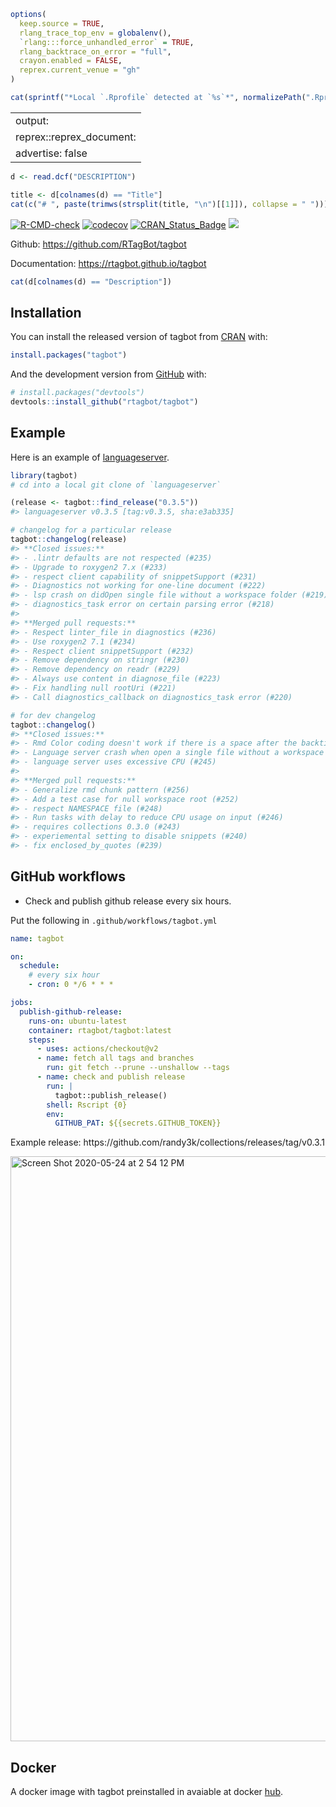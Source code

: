 ```r
options(
  keep.source = TRUE,
  rlang_trace_top_env = globalenv(),
  `rlang:::force_unhandled_error` = TRUE,
  rlang_backtrace_on_error = "full",
  crayon.enabled = FALSE,
  reprex.current_venue = "gh"
)
```

```r
cat(sprintf("*Local `.Rprofile` detected at `%s`*", normalizePath(".Rprofile")))
```

---
output:
  reprex::reprex_document:
    advertise: false
---

<!-- README.md is generated from README.Rmd. Please edit that file -->

```r
d <- read.dcf("DESCRIPTION")
```

```r
title <- d[colnames(d) == "Title"]
cat(c("# ", paste(trimws(strsplit(title, "\n")[[1]]), collapse = " ")))
```

<!-- badges: start -->
[![R-CMD-check](https://github.com/rtagbot/tagbot/workflows/R-CMD-check/badge.svg)](https://github.com/rtagbot/tagbot/actions)
[![codecov](https://codecov.io/gh/rtagbot/tagbot/branch/master/graph/badge.svg)](https://codecov.io/gh/rtagbot/tagbot)
[![CRAN\_Status\_Badge](https://www.r-pkg.org/badges/version/tagbot)](https://cran.r-project.org/package=tagbot)
[![](https://cranlogs.r-pkg.org/badges/grand-total/tagbot)](https://cran.r-project.org/package=tagbot)
<!-- badges: end -->

Github: [https://github.com/RTagBot/tagbot](https://github.com/RTagBot/tagbot)

Documentation: [https://rtagbot.github.io/tagbot](https://rtagbot.github.io/tagbot)

```r
cat(d[colnames(d) == "Description"])
```

## Installation

You can install the released version of tagbot from [CRAN](https://CRAN.R-project.org) with:

``` r
install.packages("tagbot")
```

And the development version from [GitHub](https://github.com/) with:

``` r
# install.packages("devtools")
devtools::install_github("rtagbot/tagbot")
```
## Example

Here is an example of [languageserver](https://github.com/REditorSupport/languageserver).

```r
library(tagbot)
# cd into a local git clone of `languageserver`

(release <- tagbot::find_release("0.3.5"))
#> languageserver v0.3.5 [tag:v0.3.5, sha:e3ab335]

# changelog for a particular release
tagbot::changelog(release)
#> **Closed issues:**
#> - .lintr defaults are not respected (#235)
#> - Upgrade to roxygen2 7.x (#233)
#> - respect client capability of snippetSupport (#231)
#> - Diagnostics not working for one-line document (#222)
#> - lsp crash on didOpen single file without a workspace folder (#219)
#> - diagnostics_task error on certain parsing error (#218)
#>
#> **Merged pull requests:**
#> - Respect linter_file in diagnostics (#236)
#> - Use roxygen2 7.1 (#234)
#> - Respect client snippetSupport (#232)
#> - Remove dependency on stringr (#230)
#> - Remove dependency on readr (#229)
#> - Always use content in diagnose_file (#223)
#> - Fix handling null rootUri (#221)
#> - Call diagnostics_callback on diagnostics_task error (#220)

# for dev changelog
tagbot::changelog()
#> **Closed issues:**
#> - Rmd Color coding doesn't work if there is a space after the backticks and the bracket (#255)
#> - Language server crash when open a single file without a workspace folder (#249)
#> - language server uses excessive CPU (#245)
#>
#> **Merged pull requests:**
#> - Generalize rmd chunk pattern (#256)
#> - Add a test case for null workspace root (#252)
#> - respect NAMESPACE file (#248)
#> - Run tasks with delay to reduce CPU usage on input (#246)
#> - requires collections 0.3.0 (#243)
#> - experiemental setting to disable snippets (#240)
#> - fix enclosed_by_quotes (#239)
```

## GitHub workflows

- Check and publish github release every six hours.

Put the following in `.github/workflows/tagbot.yml`

```yml
name: tagbot

on:
  schedule:
    # every six hour
    - cron: 0 */6 * * *

jobs:
  publish-github-release:
    runs-on: ubuntu-latest
    container: rtagbot/tagbot:latest
    steps:
      - uses: actions/checkout@v2
      - name: fetch all tags and branches
        run: git fetch --prune --unshallow --tags
      - name: check and publish release
        run: |
          tagbot::publish_release()
        shell: Rscript {0}
        env:
          GITHUB_PAT: ${{secrets.GITHUB_TOKEN}}
```

Example release: https://github.com/randy3k/collections/releases/tag/v0.3.1

<img width="936" alt="Screen Shot 2020-05-24 at 2 54 12 PM" src="https://user-images.githubusercontent.com/1690993/82765778-7b8ec780-9dce-11ea-9d32-1502075ce24a.png">



## Docker

A docker image with tagbot preinstalled in avaiable at docker [hub](https://hub.docker.com/r/rtagbot/tagbot).
